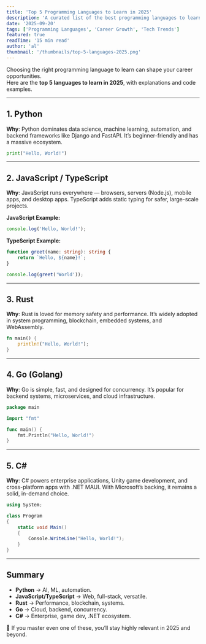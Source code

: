 ```yaml
---
title: 'Top 5 Programming Languages to Learn in 2025'
description: 'A curated list of the best programming languages to learn in 2025, with reasons why they matter and Hello World code examples for each.'
date: '2025-09-20'
tags: ['Programming Languages', 'Career Growth', 'Tech Trends']
featured: true
readTime: '15 min read'
author: 'al'
thumbnail: '/thumbnails/top-5-languages-2025.png'
---
```


Choosing the right programming language to learn can shape your career opportunities.  
Here are the **top 5 languages to learn in 2025**, with explanations and code examples.

---

## 1. Python

**Why**: Python dominates data science, machine learning, automation, and backend frameworks like Django and FastAPI. It’s beginner-friendly and has a massive ecosystem.

```python
print("Hello, World!")
```

---

## 2. JavaScript / TypeScript

**Why**: JavaScript runs everywhere — browsers, servers (Node.js), mobile apps, and desktop apps. TypeScript adds static typing for safer, large-scale projects.

**JavaScript Example:**

```javascript
console.log('Hello, World!');
```

**TypeScript Example:**

```typescript
function greet(name: string): string {
    return `Hello, ${name}!`;
}

console.log(greet('World'));
```

---

## 3. Rust

**Why**: Rust is loved for memory safety and performance. It’s widely adopted in system programming, blockchain, embedded systems, and WebAssembly.

```rust
fn main() {
    println!("Hello, World!");
}
```

---

## 4. Go (Golang)

**Why**: Go is simple, fast, and designed for concurrency. It’s popular for backend systems, microservices, and cloud infrastructure.

```go
package main

import "fmt"

func main() {
    fmt.Println("Hello, World!")
}
```

---

## 5. C\#

**Why**: C# powers enterprise applications, Unity game development, and cross-platform apps with .NET MAUI. With Microsoft’s backing, it remains a solid, in-demand choice.

```csharp
using System;

class Program
{
    static void Main()
    {
        Console.WriteLine("Hello, World!");
    }
}
```

---

## Summary

-   **Python** → AI, ML, automation.
-   **JavaScript/TypeScript** → Web, full-stack, versatile.
-   **Rust** → Performance, blockchain, systems.
-   **Go** → Cloud, backend, concurrency.
-   **C#** → Enterprise, game dev, .NET ecosystem.

🚀 If you master even one of these, you’ll stay highly relevant in 2025 and beyond.
